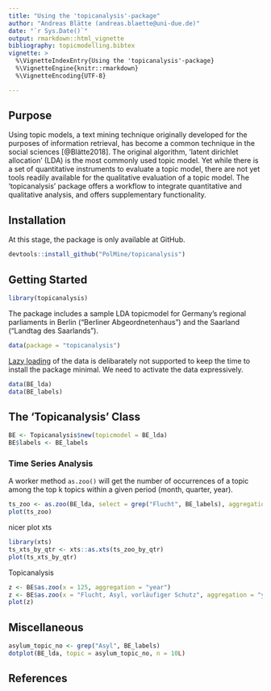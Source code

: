 ```yaml
---
title: "Using the 'topicanalysis'-package"
author: "Andreas Blätte (andreas.blaette@uni-due.de)"
date: "`r Sys.Date()`"
output: rmarkdown::html_vignette
bibliography: topicmodelling.bibtex
vignette: >
  %\VignetteIndexEntry{Using the 'topicanalysis'-package}
  %\VignetteEngine{knitr::rmarkdown}
  %\VignetteEncoding{UTF-8}

---
```


## Purpose

Using topic models, a text mining technique originally developed for the purposes of information retrieval, has become a common technique in the social sciences [@Blätte2018]. The original algorithm, 'latent dirichlet allocation' (LDA) is the most commonly used topic model. Yet while there is a set of quantitative instruments to evaluate a topic model, there are not yet tools readily available for the qualitative evaluation of a topic model. The 'topicanalysis' package offers a workflow to integrate quantitative and qualitative analysis, and offers supplementary functionality.

## Installation

At this stage, the package is only available at GitHub.

```r
devtools::install_github("PolMine/topicanalysis")
```


## Getting Started

```r
library(topicanalysis)
```

The package includes a sample LDA topicmodel for Germany's regional parliaments in Berlin ("Berliner Abgeordnetenhaus") and the Saarland ("Landtag des Saarlands").

```r
data(package = "topicanalysis")
```

[Lazy loading](https://cran.r-project.org/doc/manuals/r-release/R-ints.html#Lazy-loading) of the data is delibarately not supported to keep the time to install the package minimal. We need to activate the data expressively.

```r
data(BE_lda)
data(BE_labels)
```


## The 'Topicanalysis' Class

```r
BE <- Topicanalysis$new(topicmodel = BE_lda)
BE$labels <- BE_labels
```


### Time Series Analysis

A worker method `as.zoo()` will get the number of occurrences of a topic among the top k topics within a given period (month, quarter, year).

```r
ts_zoo <- as.zoo(BE_lda, select = grep("Flucht", BE_labels), aggregation = "quarter")
plot(ts_zoo)
```

nicer plot xts

```r
library(xts)
ts_xts_by_qtr <- xts::as.xts(ts_zoo_by_qtr)
plot(ts_xts_by_qtr)
```

Topicanalysis

```r
z <- BE$as.zoo(x = 125, aggregation = "year")
z <- BE$as.zoo(x = "Flucht, Asyl, vorläufiger Schutz", aggregation = "year")
plot(z)
```

## Miscellaneous

```r
asylum_topic_no <- grep("Asyl", BE_labels)
dotplot(BE_lda, topic = asylum_topic_no, n = 10L)
```



## References 

